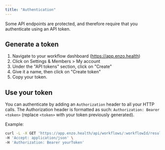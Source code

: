 ```yaml
---
title: "Authentication"
---
```


Some API endpoints are protected, and therefore require that you authenticate using an API token.

## Generate a token

1. Navigate to your workflow dashboard (https://app.enzo.health)
2. Click on Settings & Members > My account
3. Under the "API tokens" section, click on "Create"
4. Give it a name, then click on "Create token"
5. Copy your token.

## Use your token

You can authenticate by adding an `Authorization` header to all your HTTP calls. The Authorization header is formatted as such: `Authorization: Bearer <token>` (replace `<token>` with your token previously generated).

Example:

```sh
curl -L -X GET 'https://app.enzo.health/api/workflows/:workflowId/results' \
-H 'Accept: application/json' \
-H 'Authorization: Bearer yourToken'
```
